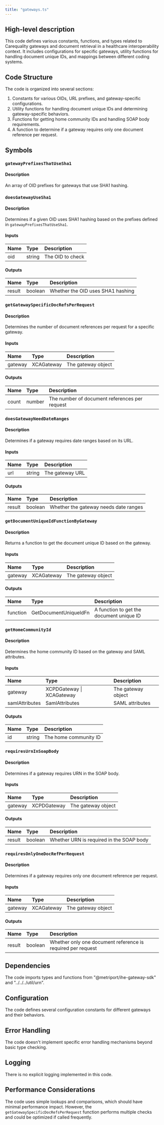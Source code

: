 ```yaml
---
title: "gateways.ts"
---
```


## High-level description
This code defines various constants, functions, and types related to Carequality gateways and document retrieval in a healthcare interoperability context. It includes configurations for specific gateways, utility functions for handling document unique IDs, and mappings between different coding systems.

## Code Structure
The code is organized into several sections:
1. Constants for various OIDs, URL prefixes, and gateway-specific configurations.
2. Utility functions for handling document unique IDs and determining gateway-specific behaviors.
3. Functions for getting home community IDs and handling SOAP body requirements.
4. A function to determine if a gateway requires only one document reference per request.

## Symbols

### `gatewayPrefixesThatUseSha1`
#### Description
An array of OID prefixes for gateways that use SHA1 hashing.

### `doesGatewayUseSha1`
#### Description
Determines if a given OID uses SHA1 hashing based on the prefixes defined in `gatewayPrefixesThatUseSha1`.

#### Inputs
| Name | Type | Description |
|:-----|:-----|:------------|
| oid | string | The OID to check |

#### Outputs
| Name | Type | Description |
|:-----|:-----|:------------|
| result | boolean | Whether the OID uses SHA1 hashing |

### `getGatewaySpecificDocRefsPerRequest`
#### Description
Determines the number of document references per request for a specific gateway.

#### Inputs
| Name | Type | Description |
|:-----|:-----|:------------|
| gateway | XCAGateway | The gateway object |

#### Outputs
| Name | Type | Description |
|:-----|:-----|:------------|
| count | number | The number of document references per request |

### `doesGatewayNeedDateRanges`
#### Description
Determines if a gateway requires date ranges based on its URL.

#### Inputs
| Name | Type | Description |
|:-----|:-----|:------------|
| url | string | The gateway URL |

#### Outputs
| Name | Type | Description |
|:-----|:-----|:------------|
| result | boolean | Whether the gateway needs date ranges |

### `getDocumentUniqueIdFunctionByGateway`
#### Description
Returns a function to get the document unique ID based on the gateway.

#### Inputs
| Name | Type | Description |
|:-----|:-----|:------------|
| gateway | XCAGateway | The gateway object |

#### Outputs
| Name | Type | Description |
|:-----|:-----|:------------|
| function | GetDocumentUniqueIdFn | A function to get the document unique ID |

### `getHomeCommunityId`
#### Description
Determines the home community ID based on the gateway and SAML attributes.

#### Inputs
| Name | Type | Description |
|:-----|:-----|:------------|
| gateway | XCPDGateway \| XCAGateway | The gateway object |
| samlAttributes | SamlAttributes | SAML attributes |

#### Outputs
| Name | Type | Description |
|:-----|:-----|:------------|
| id | string | The home community ID |

### `requiresUrnInSoapBody`
#### Description
Determines if a gateway requires URN in the SOAP body.

#### Inputs
| Name | Type | Description |
|:-----|:-----|:------------|
| gateway | XCPDGateway | The gateway object |

#### Outputs
| Name | Type | Description |
|:-----|:-----|:------------|
| result | boolean | Whether URN is required in the SOAP body |

### `requiresOnlyOneDocRefPerRequest`
#### Description
Determines if a gateway requires only one document reference per request.

#### Inputs
| Name | Type | Description |
|:-----|:-----|:------------|
| gateway | XCAGateway | The gateway object |

#### Outputs
| Name | Type | Description |
|:-----|:-----|:------------|
| result | boolean | Whether only one document reference is required per request |

## Dependencies
The code imports types and functions from "@metriport/ihe-gateway-sdk" and "../../../util/urn".

## Configuration
The code defines several configuration constants for different gateways and their behaviors.

## Error Handling
The code doesn't implement specific error handling mechanisms beyond basic type checking.

## Logging
There is no explicit logging implemented in this code.

## Performance Considerations
The code uses simple lookups and comparisons, which should have minimal performance impact. However, the `getGatewaySpecificDocRefsPerRequest` function performs multiple checks and could be optimized if called frequently.